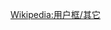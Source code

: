 {{Userbox
  |id=[[File:Flag of Esperanto.svg|60px]]
  |id-c=green
  |info=这个用户喜欢'''[[世界语]] ESPERANTO'''。
  |info-c=palegreen
  |info-s=10
  |info-fc=black
  |border-c=black
}}<includeonly>[[Category:喜欢世界语的维基人|{{PAGENAME}}]]</includeonly><noinclude>{{Clear}}[[Wikipedia:用户框/其它]]</noinclude>